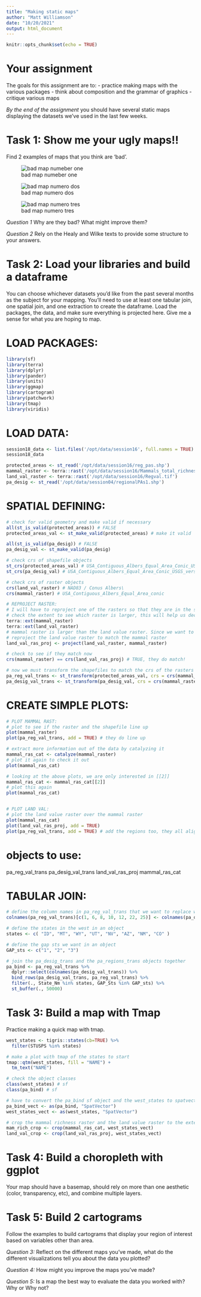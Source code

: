 ```yaml
---
title: "Making static maps"
author: "Matt Williamson"
date: "10/20/2021"
output: html_document
---
```


```r
knitr::opts_chunk$set(echo = TRUE)
```

# Your assignment
The goals for this assignment are to:
- practice making maps with the various packages
- think about composition and the grammar of graphics
- critique various maps

_By the end of the assignment_ you should have several static maps displaying the datasets we've used in the last few weeks.

# Task 1: Show me your ugly maps!!
Find 2 examples of maps that you think are 'bad'. 

![bad map numeber one](~/R/assignment-08-KirstenFuller/code/bad_maps/bad map 1.jpg)

![bad map numero dos](~/R/assignment-08-KirstenFuller/code/bad_maps/bad map 2.jpeg)

![bad map numero tres](~/R/assignment-08-KirstenFuller/code/bad_maps/bad map honorable mention.jpg)

_Question 1_ Why are they bad? What might improve them? 

_Question 2_ Rely on the Healy and Wilke texts to provide some structure to your answers.

# Task 2: Load your libraries and build a dataframe
You can choose whichever datasets you'd like from the past several months as the subject for your mapping. You'll need to use at least one tabular join, one spatial join, and one extraction to create the dataframe. Load the packages, the data, and make sure everything is projected here. Give me a sense for what you are hoping to map.

# LOAD PACKAGES:
```r
library(sf)
library(terra)
library(dplyr)
library(pander)
library(units)
library(ggmap)
library(cartogram)
library(patchwork)
library(tmap)
library(viridis)
```

# LOAD DATA:
```r
session18_data <- list.files('/opt/data/session16', full.names = TRUE)
session18_data

protected_areas <- st_read('/opt/data/session16/reg_pas.shp')
mammal_raster <- terra::rast('/opt/data/session16/Mammals_total_richness.tif')
land_val_raster <- terra::rast('/opt/data/session16/Regval.tif')
pa_desig <- st_read('/opt/data/session04/regionalPAs1.shp')
```

# SPATIAL DEFINING:
```r
# check for valid geometry and make valid if necessary
all(st_is_valid(protected_areas)) # FALSE
protected_areas_val <- st_make_valid(protected_areas) # make it valid

all(st_is_valid(pa_desig)) # FALSE
pa_desig_val <- st_make_valid(pa_desig)

# check crs of shapefile objects
st_crs(protected_areas_val) # USA_Contiguous_Albers_Equal_Area_Conic_USGS_version 
st_crs(pa_desig_val) # USA_Contiguous_Albers_Equal_Area_Conic_USGS_version 

# check crs of raster objects
crs(land_val_raster) # NAD83 / Conus Albers\ 
crs(mammal_raster) # USA_Contiguous_Albers_Equal_Area_conic

# REPROJECT RASTER:
# I will have to reproject one of the rasters so that they are in the same projection.
# check the extent to see which raster is larger, this will help us decide which raster to reproject.
terra::ext(mammal_raster)
terra::ext(land_val_raster)
# mammal raster is larger than the land value raster. Since we want to reproject the raster with the smaller extent, we will reproject the land value raster.
# reproject the land value raster to match the mammal raster
land_val_ras_proj <- project(land_val_raster, mammal_raster)

# check to see if they match now
crs(mammal_raster) == crs(land_val_ras_proj) # TRUE, they do match! 

# now we must transform the shapefiles to match the crs of the rasters
pa_reg_val_trans <- st_transform(protected_areas_val, crs = crs(mammal_raster))
pa_desig_val_trans <- st_transform(pa_desig_val, crs = crs(mammal_raster))
```

# CREATE SIMPLE PLOTS:
```r
# PLOT MAMMAL RAST:
# plot to see if the raster and the shapefile line up
plot(mammal_raster)
plot(pa_reg_val_trans, add = TRUE) # they do line up

# extract more information out of the data by catalyzing it
mammal_ras_cat <- catalyze(mammal_raster)
# plot it again to check it out
plot(mammal_ras_cat)

# looking at the above plots, we are only interested in [[2]]
mammal_ras_cat <- mammal_ras_cat[[2]]
# plot this again
plot(mammal_ras_cat)


# PLOT LAND VAL:
# plot the land value raster over the mammal raster
plot(mammal_ras_cat)
plot(land_val_ras_proj, add = TRUE) 
plot(pa_reg_val_trans, add = TRUE) # add the regions too, they all align.
```

# objects to use:
pa_reg_val_trans
pa_desig_val_trans
land_val_ras_proj
mammal_ras_cat

# TABULAR JOIN:
```r
# define the column names in pa_reg_val_trans that we want to replace with the columns from pa_desig_val_trans so they align.
colnames(pa_reg_val_trans)[c(1, 6, 8, 10, 12, 22, 25)] <- colnames(pa_desig_val_trans)

# define the states in the west in an object
states <- c( "ID", "MT", "WY", "UT", "NV", "AZ", "NM", "CO" )

# define the gap sts we want in an object
GAP_sts <- c("1", "2", "3") 

# join the pa_desig_trans and the pa_regions_trans objects together 
pa_bind <- pa_reg_val_trans %>% 
  dplyr::select(colnames(pa_desig_val_trans)) %>% 
  bind_rows(pa_desig_val_trans, pa_reg_val_trans) %>%
  filter(., State_Nm %in% states, GAP_Sts %in% GAP_sts) %>%
  st_buffer(., 50000)
```


# Task 3: Build a map with Tmap
Practice making a quick map with tmap. 

```r
west_states <- tigris::states(cb=TRUE) %>% 
  filter(STUSPS %in% states)

# make a plot with tmap of the states to start
tmap::qtm(west_states, fill = "NAME") +
  tm_text("NAME")

# check the object classes
class(west_states) # sf
class(pa_bind) # sf

# have to convert the pa_bind sf object and the west_states to spatvectors before we are able to crop them in terra
pa_bind_vect <- as(pa_bind, "SpatVector")
west_states_vect <- as(west_states, "SpatVector")

# crop the mammal richness raster and the land value raster to the extent of the western states vector
mam_rich_crop <- crop(mammal_ras_cat, west_states_vect)
land_val_crop <- crop(land_val_ras_proj, west_states_vect)
```


# Task 4: Build a choropleth with ggplot
Your map should have a basemap, should rely on more than one aesthetic (color, transparency, etc), and combine multiple layers.

# Task 5: Build 2 cartograms
Follow the examples to build cartograms that display your region of interest based on variables other than area.

_Question 3:_ Reflect on the different maps you've made, what do the different visualizations tell you about the data you plotted?

_Question 4:_ How might you improve the maps you've made?

_Question 5:_ Is a map the best way to evaluate the data you worked with? Why or Why not?


